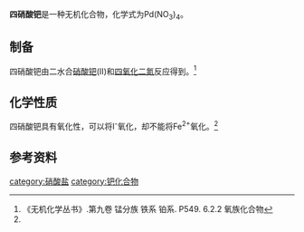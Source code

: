 {{chembox
| Reference = 
| Name = 四硝酸钯
| ImageFile = palladium(IV) nitrate.png
| ImageSize = 
| IUPACName = 硝酸钯(IV)
| OtherNames = 硝酸钯(IV)
| Section1 = {{Chembox Identifiers
| CASNo = 15832-27-6
| CASNo_Ref = {{cascite|correct|CAS}}
| InChI = 
  }}
| Section2 = {{Chembox Properties
| Formula = Pd(NO<sub>3</sub>)<sub>4</sub>
| MolarMass = 
| Appearance = 棕色晶体<ref>{{cite journal|journal=Chemical Communications (London)|issue=6|language=en|issn=0009-241X|date=1966|pages=155a|doi=10.1039/c1966000155a|url=http://xlink.rsc.org/?DOI=c1966000155a|title=The (4+) oxidation state in simple palladium compounds|accessdate=2019-11-27|author=C. C. Addison, B. G. Ward}}</ref>
| Density = 
| MeltingPt =
| BoilingPt = 
| Solubility = 
 }}
| Section3 = {{Chembox Hazards
| EUClass = 
| RPhases = 
| SPhases = 
| Autoignition = }}
}}
'''四硝酸钯'''是一种无机化合物，化学式为Pd(NO<sub>3</sub>)<sub>4</sub>。
==制备==
四硝酸钯由二水合[[硝酸钯|硝酸钯]](II)和[[四氧化二氮|四氧化二氮]]反应得到。<ref name=wc9>《无机化学丛书》.第九卷 锰分族 铁系 铂系. P549. 6.2.2 氧族化合物</ref>
==化学性质==
四硝酸钯具有氧化性，可以将I<sup>-</sup>氧化，却不能将Fe<sup>2+</sup>氧化。<ref name=wc9 />
==参考资料==
{{reflist}}

{{钯化合物}}
{{硝酸盐}}
[[category:硝酸盐|category:硝酸盐]]
[[category:钯化合物|category:钯化合物]]